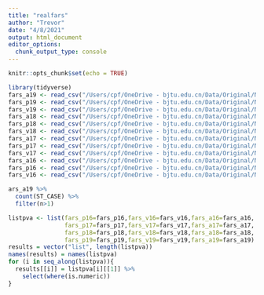 ```yaml
---
title: "realfars"
author: "Trevor"
date: "4/8/2021"
output: html_document
editor_options: 
  chunk_output_type: console
---
```


```r
knitr::opts_chunk$set(echo = TRUE)
```

```r
library(tidyverse)
fars_a19 <- read_csv("/Users/cpf/OneDrive - bjtu.edu.cn/Data/Original/NHTSA/National/FARS2019NationalCSV/accident.CSV")
fars_p19 <- read_csv("/Users/cpf/OneDrive - bjtu.edu.cn/Data/Original/NHTSA/National/FARS2019NationalCSV/person.CSV")
fars_v19 <- read_csv("/Users/cpf/OneDrive - bjtu.edu.cn/Data/Original/NHTSA/National/FARS2019NationalCSV/vehicle.CSV")
fars_a18 <- read_csv("/Users/cpf/OneDrive - bjtu.edu.cn/Data/Original/NHTSA/National/FARS2018NationalCSV/accident.CSV")
fars_p18 <- read_csv("/Users/cpf/OneDrive - bjtu.edu.cn/Data/Original/NHTSA/National/FARS2018NationalCSV/person.CSV")
fars_v18 <- read_csv("/Users/cpf/OneDrive - bjtu.edu.cn/Data/Original/NHTSA/National/FARS2018NationalCSV/vehicle.CSV")
fars_a17 <- read_csv("/Users/cpf/OneDrive - bjtu.edu.cn/Data/Original/NHTSA/National/FARS2017NationalCSV/accident.CSV")
fars_p17 <- read_csv("/Users/cpf/OneDrive - bjtu.edu.cn/Data/Original/NHTSA/National/FARS2017NationalCSV/person.CSV")
fars_v17 <- read_csv("/Users/cpf/OneDrive - bjtu.edu.cn/Data/Original/NHTSA/National/FARS2017NationalCSV/vehicle.CSV")
fars_a16 <- read_csv("/Users/cpf/OneDrive - bjtu.edu.cn/Data/Original/NHTSA/National/FARS2016NationalCSV/accident.CSV")
fars_p16 <- read_csv("/Users/cpf/OneDrive - bjtu.edu.cn/Data/Original/NHTSA/National/FARS2016NationalCSV/person.CSV")
fars_v16 <- read_csv("/Users/cpf/OneDrive - bjtu.edu.cn/Data/Original/NHTSA/National/FARS2016NationalCSV/vehicle.CSV")
```

```r
ars_a19 %>%
  count(ST_CASE) %>% 
  filter(n>1)
```

```r
listpva <- list(fars_p16=fars_p16,fars_v16=fars_v16,fars_a16=fars_a16,
                fars_p17=fars_p17,fars_v17=fars_v17,fars_a17=fars_a17,
                fars_p18=fars_p18,fars_v18=fars_v18,fars_a18=fars_a18,
                fars_p19=fars_p19,fars_v19=fars_v19,fars_a19=fars_a19)
results = vector("list", length(listpva))
names(results) = names(listpva)
for (i in seq_along(listpva)){
  results[[i]] = listpva[i][[1]] %>% 
    select(where(is.numeric))
}



```





